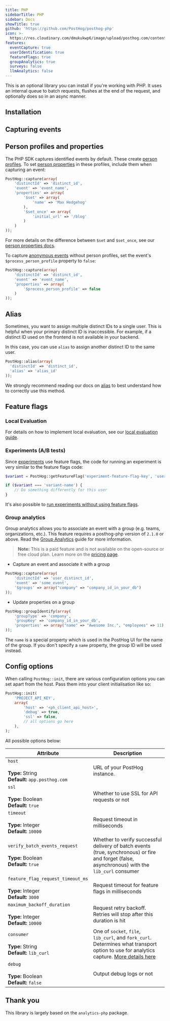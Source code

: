 ```yaml
---
title: PHP
sidebarTitle: PHP
sidebar: Docs
showTitle: true
github: 'https://github.com/PostHog/posthog-php'
icon: >-
  https://res.cloudinary.com/dmukukwp6/image/upload/posthog.com/contents/images/docs/integrate/php.svg
features:
  eventCapture: true
  userIdentification: true
  featureFlags: true
  groupAnalytics: true
  surveys: false
  llmAnalytics: false
---
```


This is an optional library you can install if you're working with PHP. It uses an internal queue to batch requests, flushes at the end of the request, and optionally does so in an async manner.

## Installation


<PHPInstall />

## Capturing events


<PHPSendEvents />

## Person profiles and properties

The PHP SDK captures identified events by default. These create [person profiles](/docs/data/persons). To set [person properties](/docs/data/user-properties) in these profiles, include them when capturing an event:

```php
PostHog::capture(array(
    'distinctId' => 'distinct_id',
    'event' => 'event_name',
    'properties' => array(
        '$set' => array(
            'name' => 'Max Hedgehog'
        ),
        '$set_once' => array(
            'initial_url' => '/blog'
        )
    )
));
```

For more details on the difference between `$set` and `$set_once`, see our [person properties docs](/docs/data/user-properties#what-is-the-difference-between-set-and-set_once).

To capture [anonymous events](/docs/data/anonymous-vs-identified-events) without person profiles, set the event's `$process_person_profile` property to `false`:

```php
PostHog::capture(array(
    'distinctId' => 'distinct_id',
    'event' => 'event_name',
    'properties' => array(
        '$process_person_profile' => false
    )
));
```

## Alias

Sometimes, you want to assign multiple distinct IDs to a single user. This is helpful when your primary distinct ID is inaccessible. For example, if a distinct ID used on the frontend is not available in your backend. 

In this case, you can use `alias` to assign another distinct ID to the same user.

```php
PostHog::alias(array(
  'distinctId' => 'distinct_id',
  'alias' => 'alias_id'
));
```

We strongly recommend reading our docs on [alias](/docs/data/identify#alias-assigning-multiple-distinct-ids-to-the-same-user) to best understand how to correctly use this method.

## Feature flags


<FeatureFlagsLibsIntro />


<PHPFeatureFlagsCode />


### Local Evaluation

<LocalEvaluationIntro />

For details on how to implement local evaluation, see our [local evaluation guide](/docs/feature-flags/local-evaluation).

### Experiments (A/B tests)

Since [experiments](/docs/experiments/manual) use feature flags, the code for running an experiment is very similar to the feature flags code:

```php
$variant = PostHog::getFeatureFlag('experiment-feature-flag-key', 'user_distinct_id')

if ($variant === 'variant-name') {
    // Do something differently for this user
}
```

It's also possible to [run experiments without using feature flags](/docs/experiments/running-experiments-without-feature-flags).

### Group analytics

Group analytics allows you to associate an event with a group (e.g. teams, organizations, etc.). This feature requires a posthog-php version of `2.1.0` or above. Read the [Group Analytics](/docs/user-guides/group-analytics) guide for more information.

> **Note:**  This is a paid feature and is not available on the open-source or free cloud plan. Learn more on the [pricing page](/pricing).

-   Capture an event and associate it with a group

```php
PostHog::capture(array(
    'distinctId' => 'user_distinct_id',
    'event' => 'some_event',
    '$groups' => array("company" => "company_id_in_your_db")
));
```

-   Update properties on a group

```php
PostHog::groupIdentify(array(
    'groupType' => 'company',
    'groupKey' => 'company_id_in_your_db',
    'properties' => array("name" => "Awesome Inc.", "employees" => 11)
));
```

The `name` is a special property which is used in the PostHog UI for the name of the group. If you don't specify a `name` property, the group ID will be used instead.

## Config options

When calling `PostHog::init`, there are various configuration options you can set apart from the host. Pass them into your client initialisation like so:

```php
PostHog::init(
    'PROJECT_API_KEY',
    array(
        'host' => '<ph_client_api_host>', 
        'debug' => true,
        'ssl' => false,
        // all options go here
    ),
);
```

All possible options below:

| Attribute                 | Description   |
| ------------------------- | ------------- |
| `host`<br/><br/>**Type:** String<br/>**Default:** `app.posthog.com` | URL of your PostHog instance. |
| `ssl`<br/><br/>**Type:** Boolean<br/>**Default:** `true` | Whether to use SSL for API requests or not |
| `timeout`<br/><br/>**Type:** Integer<br/>**Default:** `10000` | Request timeout in milliseconds |
| `verify_batch_events_request`<br/><br/>**Type:** Boolean<br/>**Default:** `true` | Whether to verify successful delivery of batch events (true, synchronous) or fire and forget (false, asynchronous) with the `lib_curl` consumer |
| `feature_flag_request_timeout_ms`<br/><br/>**Type:** Integer<br/>**Default:** `3000` | Request timeout for feature flags in milliseconds |
| `maximum_backoff_duration`<br/><br/>**Type:** Integer<br/>**Default:** `10000` | Request retry backoff. Retries will stop after this duration is hit |
| `consumer`<br/><br/>**Type:** String<br/>**Default:** `lib_curl` | One of `socket`, `file`, `lib_curl`, and `fork_curl`. Determines what transport option to use for analytics capture. [More details here](https://github.com/PostHog/posthog-php/blob/master/lib/Consumer/File.php) |
| `debug`<br/><br/>**Type:** Boolean<br/>**Default:** `false` | Output debug logs or not |



## Thank you

This library is largely based on the `analytics-php` package.
